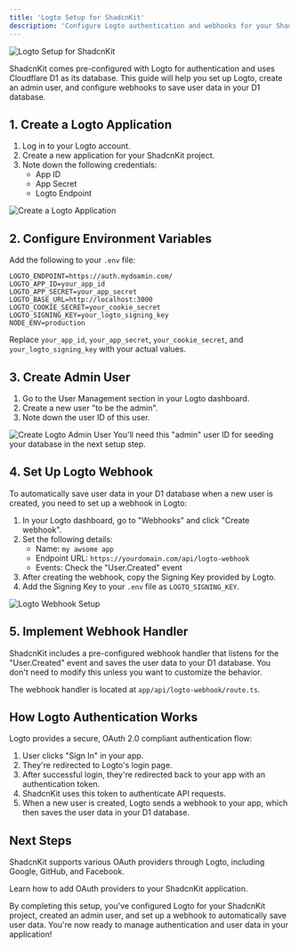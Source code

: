 ```yaml
---
title: 'Logto Setup for ShadcnKit'
description: 'Configure Logto authentication and webhooks for your ShadcnKit project'
---
```


<img src="/images/shadcnkit-logto-account.gif" alt="Logto Setup for ShadcnKit" />


ShadcnKit comes pre-configured with Logto for authentication and uses Cloudflare D1 as its database. This guide will help you set up Logto, create an admin user, and configure webhooks to save user data in your D1 database.

## 1. Create a Logto Application

1. Log in to your Logto account.
2. Create a new application for your ShadcnKit project.
3. Note down the following credentials:
   - App ID
   - App Secret
   - Logto Endpoint

<img src="/images/shadcnkit-logto-app.gif" alt="Create a Logto Application" />


## 2. Configure Environment Variables

Add the following to your `.env` file:

```env
LOGTO_ENDPOINT=https://auth.mydoamin.com/
LOGTO_APP_ID=your_app_id
LOGTO_APP_SECRET=your_app_secret
LOGTO_BASE_URL=http://localhost:3000
LOGTO_COOKIE_SECRET=your_cookie_secret
LOGTO_SIGNING_KEY=your_logto_signing_key
NODE_ENV=production
```

Replace `your_app_id`, `your_app_secret`, `your_cookie_secret`, and `your_logto_signing_key` with your actual values.

## 3. Create Admin User

1. Go to the User Management section in your Logto dashboard.
2. Create a new user "to be the admin".
3. Note down the user ID of this user.

<img src="/images/shadcnkit-logto-admin.gif" alt="Create Logto Admin User" />

<Tip>
  You'll need this "admin" user ID for seeding your database in the next setup step.
</Tip>

## 4. Set Up Logto Webhook

To automatically save user data in your D1 database when a new user is created, you need to set up a webhook in Logto:

1. In your Logto dashboard, go to "Webhooks" and click "Create webhook".
2. Set the following details:
   - Name: `my awsome app`
   - Endpoint URL: `https://yourdomain.com/api/logto-webhook`
   - Events: Check the "User.Created" event
3. After creating the webhook, copy the Signing Key provided by Logto.
4. Add the Signing Key to your `.env` file as `LOGTO_SIGNING_KEY`.

<img src="/images/logto-webhook-setup.png" alt="Logto Webhook Setup" />

## 5. Implement Webhook Handler

ShadcnKit includes a pre-configured webhook handler that listens for the "User.Created" event and saves the user data to your D1 database. You don't need to modify this unless you want to customize the behavior.

The webhook handler is located at `app/api/logto-webhook/route.ts`.

## How Logto Authentication Works

Logto provides a secure, OAuth 2.0 compliant authentication flow:

1. User clicks "Sign In" in your app.
2. They're redirected to Logto's login page.
3. After successful login, they're redirected back to your app with an authentication token.
4. ShadcnKit uses this token to authenticate API requests.
5. When a new user is created, Logto sends a webhook to your app, which then saves the user data in your D1 database.

## Next Steps

ShadcnKit supports various OAuth providers through Logto, including Google, GitHub, and Facebook. 

<Card title="Configure OAuth Providers" icon="arrow-right" href="/oauth-setup">
  Learn how to add OAuth providers to your ShadcnKit application.
</Card>

By completing this setup, you've configured Logto for your ShadcnKit project, created an admin user, and set up a webhook to automatically save user data. You're now ready to manage authentication and user data in your application!